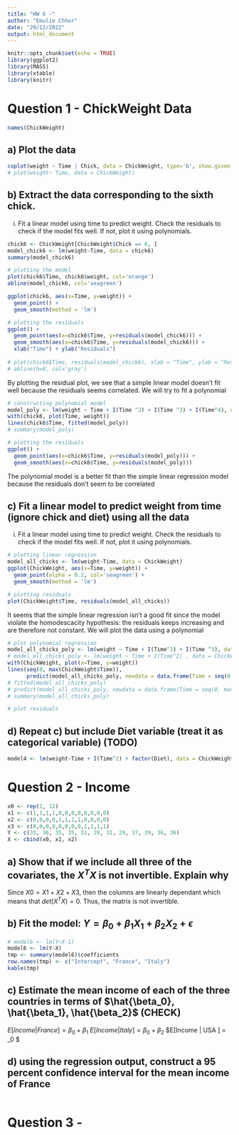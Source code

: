```yaml
---
title: "HW 6 -"
author: "Emulie Chhor"
date: "29/12/2022"
output: html_document
---
```


```r
knitr::opts_chunk$set(echo = TRUE)
library(ggplot2)
library(MASS)
library(xtable)
library(knitr)
```

# Question 1 - ChickWeight Data

```r

names(ChickWeight)
```

## a) Plot the data

```r
coplot(weight ~ Time | Chick, data = ChickWeight, type='b', show.given = FALSE)
# plot(weight~ Time, data = ChickWeight)
```


## b) Extract the data corresponding to the sixth chick. 
i) Fit a linear model using time to predict weight. Check the residuals to check 
if the model fits well. If not, plot it using polynomials.

```r
chick6 <- ChickWeight[ChickWeight$Chick == 6, ]
model_chick6 <- lm(weight~Time, data = chick6)
summary(model_chick6)

# plotting the model
plot(chick6$Time, chick6$weight, col='orange')
abline(model_chick6, col='seagreen')

ggplot(chick6, aes(x=Time, y=weight)) + 
  geom_point() + 
  geom_smooth(method = 'lm')

# plotting the residuals
ggplot() +
  geom_point(aes(x=chick6$Time, y=residuals(model_chick6))) + 
  geom_smooth(aes(x=chick6$Time, y=residuals(model_chick6))) + 
  xlab("Time") + ylab("Residuals")
  
# plot(chick6$Time, residuals(model_chick6), xlab = "Time", ylab = "Residuals")
# abline(h=0, col='gray')
```

By plotting the residual plot, we see that a simple linear model doesn't 
fit well because the residuals seems correlated. We will try to fit a polynomial 

```r
# constructing polynomial model
model_poly <- lm(weight ~ Time + I(Time ^2) + I(Time ^3) + I(Time^4), data = chick6)
with(chick6, plot(Time, weight))
lines(chick6$Time, fitted(model_poly))
# summary(model_poly)

# plotting the residuals
ggplot() + 
  geom_point(aes(x=chick6$Time, y=residuals(model_poly))) + 
  geom_smooth(aes(x=chick6$Time, y=residuals(model_poly)))

```

The polynomial model is a better fit than the simple linear regression model because the residuals don't seem to be correlated


## c) Fit a linear model to predict weight from time (ignore chick and diet) using all the data
i) Fit a linear model using time to predict weight. Check the residuals to check 
if the model fits well. If not, plot it using polynomials.

```r
# plotting linear regression
model_all_chicks <- lm(weight~Time, data = ChickWeight)
ggplot(ChickWeight, aes(x=Time, y=weight)) + 
  geom_point(alpha = 0.2, col='seagreen') + 
  geom_smooth(method = 'lm')

# plotting residuals
plot(ChickWeight$Time, residuals(model_all_chicks))
```

It seems that the simple linear regression isn't a good fit since the model violate the homodescacity hypothesis: the residuals keeps increasing and are therefore not constant.
We will plot the data using a polynomial 

```r
# plot polynomial regression
model_all_chicks_poly <- lm(weight ~ Time + I(Time^2) + I(Time ^3), data = ChickWeight)
# model_all_chicks_poly <- lm(weight ~ Time + I(Time^2) , data = ChickWeight)
with(ChickWeight, plot(x=Time, y=weight))
lines(seq(0, max(ChickWeight$Time)), 
      predict(model_all_chicks_poly, newdata = data.frame(Time = seq(0, max(ChickWeight$Time)))))
# fitted(model_all_chicks_poly)
# predict(model_all_chicks_poly, newdata = data.frame(Time = seq(0, max(ChickWeight$Time))))
# summary(model_all_chicks_poly)

# plot residuals

```


## d) Repeat c) but include Diet variable (treat it as categorical variable) (TODO)

```r
model4 <- lm(weight~Time + I(Time^2) + factor(Diet), data = ChickWeight)
```


# Question 2 - Income

```r
x0 <- rep(1, 12)
x1 <- c(1,1,1,1,0,0,0,0,0,0,0,0)
x2 <- c(0,0,0,0,1,1,1,1,0,0,0,0)
x3 <- c(0,0,0,0,0,0,0,0,1,1,1,1)
Y <- c(33, 36, 35, 35, 31, 29, 31, 29, 37, 39, 36, 36)
X <- cbind(x0, x1, x2)

```


## a) Show that if we include all three of the covariates, the $X^TX$ is not invertible. Explain why

Since $X0=X1+X2+X3$, then the columns are linearly dependant which means that $det(X^TX) = 0$. Thus, the matrix is not invertible.


## b) Fit the model: $Y=\beta_0 + \beta_1 X_1 + \beta_2 X_2 + \epsilon$

```r
# model6 <- lm(Y~X-1)
model6 <- lm(Y~X)
tmp <- summary(model6)$coefficients
row.names(tmp) <- c("Intercept", "France", "Italy")
kable(tmp)
```



## c) Estimate the mean income of each of the three countries in terms of $\hat{\beta_0}, \hat{\beta_1}, \hat{\beta_2}$ (CHECK)

$E[Income | France ] = \beta_0 + \beta_1$
$E[Income | Italy ] = \beta_0 + \beta_2$
$E[Income | USA ] = \beta_0 $


## d) using the regression output, construct a 95 percent confidence interval for the mean income of France



```r

```




# Question 3 - 




